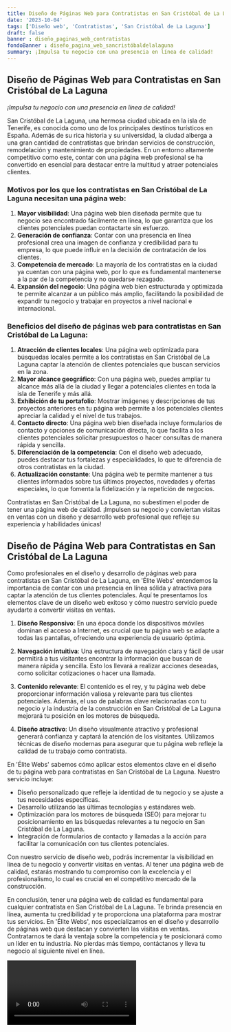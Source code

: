 ```yaml
---
title: Diseño de Páginas Web para Contratistas en San Cristóbal de La Laguna
date: '2023-10-04'
tags: ['Diseño web', 'Contratistas', 'San Cristóbal de La Laguna']
draft: false
banner : diseño_paginas_web_contratistas
fondoBanner : diseño_pagina_web_sancristóbaldelalaguna
summary: ¡Impulsa tu negocio con una presencia en línea de calidad!
---
```


## Diseño de Páginas Web para Contratistas en San Cristóbal de La Laguna

*¡Impulsa tu negocio con una presencia en línea de calidad!*

San Cristóbal de La Laguna, una hermosa ciudad ubicada en la isla de Tenerife, es conocida como uno de los principales destinos turísticos en España. Además de su rica historia y su universidad, la ciudad alberga a una gran cantidad de contratistas que brindan servicios de construcción, remodelación y mantenimiento de propiedades. En un entorno altamente competitivo como este, contar con una página web profesional se ha convertido en esencial para destacar entre la multitud y atraer potenciales clientes.

### Motivos por los que los contratistas en San Cristóbal de La Laguna necesitan una página web:

1. **Mayor visibilidad**: Una página web bien diseñada permite que tu negocio sea encontrado fácilmente en línea, lo que garantiza que los clientes potenciales puedan contactarte sin esfuerzo. 
2. **Generación de confianza**: Contar con una presencia en línea profesional crea una imagen de confianza y credibilidad para tu empresa, lo que puede influir en la decisión de contratación de los clientes.
3. **Competencia de mercado**: La mayoría de los contratistas en la ciudad ya cuentan con una página web, por lo que es fundamental mantenerse a la par de la competencia y no quedarse rezagado.
4. **Expansión del negocio**: Una página web bien estructurada y optimizada te permite alcanzar a un público más amplio, facilitando la posibilidad de expandir tu negocio y trabajar en proyectos a nivel nacional e internacional.

### Beneficios del diseño de páginas web para contratistas en San Cristóbal de La Laguna:

1. **Atracción de clientes locales**: Una página web optimizada para búsquedas locales permite a los contratistas en San Cristóbal de La Laguna captar la atención de clientes potenciales que buscan servicios en la zona.
2. **Mayor alcance geográfico**: Con una página web, puedes ampliar tu alcance más allá de la ciudad y llegar a potenciales clientes en toda la isla de Tenerife y más allá.
3. **Exhibición de tu portafolio**: Mostrar imágenes y descripciones de tus proyectos anteriores en tu página web permite a los potenciales clientes apreciar la calidad y el nivel de tus trabajos.
4. **Contacto directo**: Una página web bien diseñada incluye formularios de contacto y opciones de comunicación directa, lo que facilita a los clientes potenciales solicitar presupuestos o hacer consultas de manera rápida y sencilla.
5. **Diferenciación de la competencia**: Con el diseño web adecuado, puedes destacar tus fortalezas y especialidades, lo que te diferencia de otros contratistas en la ciudad.
6. **Actualización constante**: Una página web te permite mantener a tus clientes informados sobre tus últimos proyectos, novedades y ofertas especiales, lo que fomenta la fidelización y la repetición de negocios.

Contratistas en San Cristóbal de La Laguna, no subestimen el poder de tener una página web de calidad. ¡Impulsen su negocio y conviertan visitas en ventas con un diseño y desarrollo web profesional que refleje su experiencia y habilidades únicas!

<GifSeo />

<Cta />

## Diseño de Página Web para Contratistas en San Cristóbal de La Laguna

Como profesionales en el diseño y desarrollo de páginas web para contratistas en San Cristóbal de La Laguna, en 'Élite Webs' entendemos la importancia de contar con una presencia en línea sólida y atractiva para captar la atención de tus clientes potenciales. Aquí te presentamos los elementos clave de un diseño web exitoso y cómo nuestro servicio puede ayudarte a convertir visitas en ventas.

1. **Diseño Responsivo**: En una época donde los dispositivos móviles dominan el acceso a Internet, es crucial que tu página web se adapte a todas las pantallas, ofreciendo una experiencia de usuario óptima.

2. **Navegación intuitiva**: Una estructura de navegación clara y fácil de usar permitirá a tus visitantes encontrar la información que buscan de manera rápida y sencilla. Esto los llevará a realizar acciones deseadas, como solicitar cotizaciones o hacer una llamada.

3. **Contenido relevante**: El contenido es el rey, y tu página web debe proporcionar información valiosa y relevante para tus clientes potenciales. Además, el uso de palabras clave relacionadas con tu negocio y la industria de la construcción en San Cristóbal de La Laguna mejorará tu posición en los motores de búsqueda.

4. **Diseño atractivo**: Un diseño visualmente atractivo y profesional generará confianza y captará la atención de los visitantes. Utilizamos técnicas de diseño modernas para asegurar que tu página web refleje la calidad de tu trabajo como contratista.

En 'Élite Webs' sabemos cómo aplicar estos elementos clave en el diseño de tu página web para contratistas en San Cristóbal de La Laguna. Nuestro servicio incluye:

- Diseño personalizado que refleje la identidad de tu negocio y se ajuste a tus necesidades específicas.
- Desarrollo utilizando las últimas tecnologías y estándares web.
- Optimización para los motores de búsqueda (SEO) para mejorar tu posicionamiento en las búsquedas relevantes a tu negocio en San Cristóbal de La Laguna.
- Integración de formularios de contacto y llamadas a la acción para facilitar la comunicación con tus clientes potenciales.

Con nuestro servicio de diseño web, podrás incrementar la visibilidad en línea de tu negocio y convertir visitas en ventas. Al tener una página web de calidad, estarás mostrando tu compromiso con la excelencia y el profesionalismo, lo cual es crucial en el competitivo mercado de la construcción.

En conclusión, tener una página web de calidad es fundamental para cualquier contratista en San Cristóbal de La Laguna. Te brinda presencia en línea, aumenta tu credibilidad y te proporciona una plataforma para mostrar tus servicios. En 'Élite Webs', nos especializamos en el diseño y desarrollo de páginas web que destacan y convierten las visitas en ventas. Contratarnos te dará la ventaja sobre la competencia y te posicionará como un líder en tu industria. No pierdas más tiempo, contáctanos y lleva tu negocio al siguiente nivel en línea.

<Video />

<CtaBot job='Contratistas' city='San Cristóbal de La Laguna'/>

<Gmaps query='San Cristóbal de La Laguna+españa+maps' />